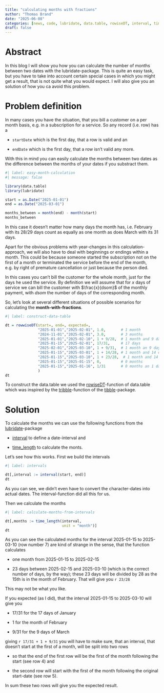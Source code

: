 ```yaml
---
title: "calculating months with fractions"
author: "Thomas Brand"
date: "2025-06-08"
categories: [news, code, lubridate, data.table, rowiseDT, interval, time_length]
draft: false
---
```


# Abstract

In this blog I will show you how you can calculate the number of months between two dates with the lubridate-package. This is quite an easy task, but you have to take into account certain special cases in which you might get a result, that is not quite what you would expect. I will also give you an solution of how you ca avoid this problem.

# Problem definition

In many cases you have the situation, that you bill a customer on a per month basis, e.g. in a subscription for a service. So any record (i.e. row) has a

-   `startDate` which is the first day, that a row is valid and an

-   `endDate` which is the first day, that a row isn't valid any more.

With this in mind you can easily calculate the months between two dates as the difference between the months of your dates if you substract them.

```r
#| label: easy-month-calculation
#| message: false

library(data.table)
library(lubridate)

start = as.Date("2025-01-01")
end = as.Date("2025-03-01")

months_between = month(end) - month(start)
months_between
```

In this case it doesn't matter how many days the month has, i.e. February with its 28/29 days count as equally as one month as does March with its 31 days.

Apart for the obvious problems with year-changes in this calculation-approach, we will also have to deal with beginnings or endings within a month. This could be because someone started the subscription not on the first of a month or terminated the service before the end of the month, e.g. by right of premature cancellation or just because the person died.

In this cases you can't bill the customer for the whole month, just for the days he used the service. By definition we will assume that for $x$ days of service we can bill the customer with $\frac{x}{dsom}$ of the monthly payment, with $dsom$ the number of days of the corresponding month.

So, let's look at several different situations of possible scenarios for calculating the **month-with-fractions**.

```r
#| label: construct-data-table

dt = rowwiseDT(start=, end=, expected=,
               "2025-01-01","2025-02-01", 1.0,       # 1 month
               "2024-11-01","2025-02-01", 3.0,       # 3 months
               "2025-01-01","2025-02-10", 1 + 9/28,  # 1 month and 9 days of February
               "2025-01-15","2025-02-01", 17/31,     # 17 days
               "2025-02-01","2025-03-10", 1 + 9/31,  # 1 month an 9 days of March
               "2025-01-15","2025-03-01", 1 + 14/28, # 1 month and 14 days of February
               "2025-01-15","2025-03-10", 1 + 23/28,  # 1 month and 14 + 9 = 25 days
               "2025-01-15","2025-01-15", 0,         # 0 months
               "2025-01-15","2025-01-16", 1/31       # 0 months an 1 day of a 
               )
dt
```

::: callout-note
To construct the data.table we used the [rowiseDT](https://rdatatable.gitlab.io/data.table/reference/rowwiseDT.html)-function of data.table which was inspired by the [tribble](https://tibble.tidyverse.org/reference/tribble.html)-function of the [tibble](https://tibble.tidyverse.org/index.html)-package.
:::

# Solution

To calculate the months we can use the following functions from the [lubridate](https://lubridate.tidyverse.org)-package

-   [interval](https://lubridate.tidyverse.org/reference/interval.html) to define a date-interval and

-   [time_length](https://lubridate.tidyverse.org/reference/time_length.html) to calculate the monts.

Let's see how this works. First we build the intervals

```r
#| label: intervals

dt[,interval := interval(start, end)]
dt
```

::: callout-note
As you can see, we didn't even have to convert the character-dates into actual dates. The interval-function did all this for us.
:::

Then we calculate the months

```r
#| label: calculate-months-from-intervals

dt[,months := time_length(interval,
                          unit = "month")]
dt
```

As you can see the calculated months for the interval 2025-01-15 to 2025-03-10 (row number 7) are kind of strange in the sense, that the function calculates

-   one month from 2025-01-15 to 2025-02-15

-   23 days between 2025-02-15 and 2025-03-10 (which is the correct number of days, by the way); these 23 days will be divided by 28 as the 15th is in the month of February. That will give you `r 23/28`

This may not be what you like.

If you expected (as I did), that the interval 2025-01-15 to 2025-03-10 will give you

-   17/31 for the 17 days of January

-   1 for the month of February

-   9/31 for the 9 days of March

giving `r 17/31 + 1 + 9/31` you will have to make sure, that an interval, that doesn't start at the first of a month, will be split into two rows

-   so that the end of the first row will be the first of the month following the start (see row 4) and

-   the second row will start with the first of the month following the original start-date (see row 5).

In sum these two rows will give you the expected result.

